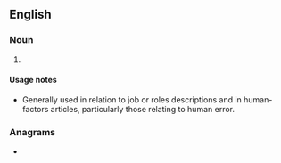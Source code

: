 {{also|sqep}}
==English==

===Noun===
{{en-noun}}

# {{lb|en|British}} {{acronym of|en|[[suitably]] [[qualified]] and [[experienced]] [[person]]/[[personnel]]}}

====Usage notes====
* Generally used in relation to job or roles descriptions and in human-factors articles, particularly those relating to human error.

===Anagrams===
* {{anagrams|en|a=epqs|EPQs}}